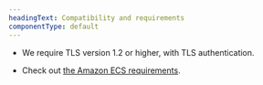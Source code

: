 ```yaml
---
headingText: Compatibility and requirements
componentType: default
---
```


* We require TLS version 1.2 or higher, with TLS authentication.

* Check out [the Amazon ECS requirements](/docs/integrations/host-integrations/host-integrations-list/monitor-services-running-amazon-ecs).
